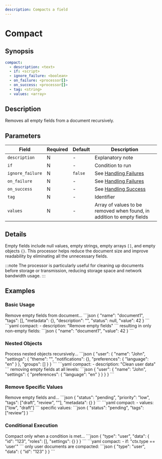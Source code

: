 ```yaml
---
description: Compacts a field
---
```


# Compact

## Synopsis

```yaml
compact:
  - description: <text>
  - if: <script>
  - ignore_failure: <boolean>
  - on_failure: <processor[]>
  - on_success: <processor[]>
  - tag: <string>
  - values: <array>
```

## Description

Removes all empty fields from a document recursively.

## Parameters

|Field|Required|Default|Description|
|---|---|---|---|
|`description`|N|-|Explanatory note|
|`if`|N|-|Condition to run|
|`ignore_failure`|N|`false`|See [Handling Failures](../handling-failures.mdx)|
|`on_failure`|N|-|See [Handling Failures](../handling-failures.mdx)|
|`on_success`|N|-|See [Handling Success](../handling-success.mdx)|
|`tag`|N|-|Identifier|
|`values`|N|-|Array of values to be removed when found, in addition to empty fields|

## Details

Empty fields include null values, empty strings, empty arrays `[]`, and empty objects `{}`. This processor helps reduce the document size and improve readability by eliminating all the unnecessary fields.

:::note
The processor is particularly useful for cleaning up documents before storage or transmission, reducing storage space and network bandwidth usage.
:::

## Examples

### Basic Usage

<ExampleGrid>
  <CommentCol>
    Remove empty fields from document...
  </CommentCol>
  <CodeCol>
    ```json
    {
      "name": "document1",
      "tags": [],
      "metadata": {},
      "description": "",
      "status": null,
      "value": 42
    }
    ```
    ```yaml
    compact:
      - description: "Remove empty fields"
    ```
  </CodeCol>
  <CommentCol>
    resulting in only non-empty fields:
  </CommentCol>
  <CodeCol>
    ```json
    {
      "name": "document1",
      "value": 42
    }
    ```
  </CodeCol>
</ExampleGrid>

### Nested Objects

<ExampleGrid>
  <CommentCol>
    Process nested objects recursively...
  </CommentCol>
  <CodeCol>
    ```json
    {
      "user": {
        "name": "John",
        "settings": {
          "theme": "",
          "notifications": {},
          "preferences": {
            "language": "en"
          }
        },
        "groups": []
      }
    }
    ```
    ```yaml
    compact:
      - description: "Clean user data"
    ```
  </CodeCol>
  <CommentCol>
    removing empty fields at all levels:
  </CommentCol>
  <CodeCol>
    ```json
    {
      "user": {
        "name": "John",
        "settings": {
          "preferences": {
            "language": "en"
          }
        }
      }
    }
    ```
  </CodeCol>
</ExampleGrid>

### Remove Specific Values

<ExampleGrid>
  <CommentCol>
    Remove empty fields and...
  </CommentCol>
  <CodeCol>
    ```json
    {
      "status": "pending",
      "priority": "low",
      "tags": ["draft", "review", ""],
      "metadata": {}
    }
    ```
    ```yaml
    compact:
      - values: ["low", "draft"]
    ```
  </CodeCol>
  <CommentCol>
     specific values:
  </CommentCol>
  <CodeCol>
    ```json
    {
      "status": "pending",
      "tags": ["review"]
    }
    ```
  </CodeCol>
</ExampleGrid>

### Conditional Execution

<ExampleGrid>
  <CommentCol>
    Compact only when a condition is met...
  </CommentCol>
  <CodeCol>
    ```json
    {
      "type": "user",
      "data": {
        "id": "123",
        "roles": [],
        "settings": {}
      }
    }
    ```
    ```yaml
    compact:
      - if: "ctx.type == 'user'"
    ```
  </CodeCol>
  <CommentCol>
    only user documents are compacted:
  </CommentCol>
  <CodeCol>
    ```json
    {
      "type": "user",
      "data": {
        "id": "123"
      }
    }
    ```
  </CodeCol>
</ExampleGrid>
